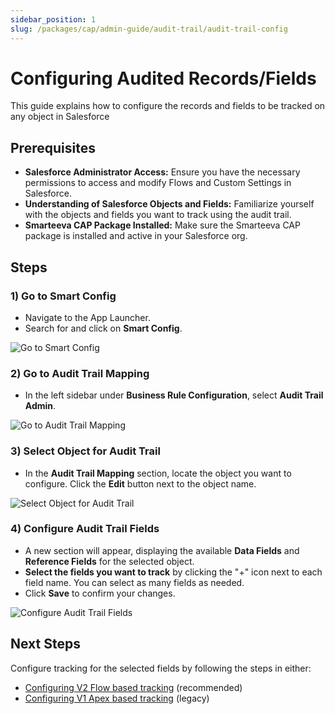 ```yaml
---
sidebar_position: 1
slug: /packages/cap/admin-guide/audit-trail/audit-trail-config
---
```


# Configuring Audited Records/Fields

This guide explains how to configure the records and fields to be tracked on any object in Salesforce

## Prerequisites

- **Salesforce Administrator Access:** Ensure you have the necessary permissions to access and modify Flows and Custom Settings in Salesforce.
- **Understanding of Salesforce Objects and Fields:** Familiarize yourself with the objects and fields you want to track using the audit trail.
- **Smarteeva CAP Package Installed:** Make sure the Smarteeva CAP package is installed and active in your Salesforce org.

## Steps

### 1) Go to Smart Config

- Navigate to the App Launcher.
- Search for and click on **Smart Config**.

![Go to Smart Config](/snippets/smarteeva-screenshots/audit-trails-common/audit-trails-01-01-go-to-smart-config.png)

### 2) Go to Audit Trail Mapping

- In the left sidebar under **Business Rule Configuration**, select **Audit Trail Admin**.

![Go to Audit Trail Mapping](/snippets/smarteeva-screenshots/audit-trails-common/audit-trails-02-01-audit-trail-mapping.png)

### 3) Select Object for Audit Trail

- In the **Audit Trail Mapping** section, locate the object you want to configure. Click the **Edit** button next to the object name.

![Select Object for Audit Trail](/snippets/smarteeva-screenshots/audit-trails-common/audit-trails-03-01-select-object-and-audit-trail-fields.png)

### 4) Configure Audit Trail Fields

- A new section will appear, displaying the available **Data Fields** and **Reference Fields** for the selected object.
- **Select the fields you want to track** by clicking the "+" icon next to each field name.  You can select as many fields as needed.
- Click **Save** to confirm your changes.

![Configure Audit Trail Fields](/snippets/smarteeva-screenshots/audit-trails-common/audit-trails-03-02-select-object-and-audit-trail-fields.png)

## Next Steps

Configure tracking for the selected fields by following the steps in either:
* [Configuring V2 Flow based tracking](/docs/packages/cap/admin-guide/audit-trail/audit-trail-setup-version-2) (recommended)
* [Configuring V1 Apex based tracking](/docs/packages/cap/admin-guide/audit-trail/audit-trail-setup-version-1) (legacy)
